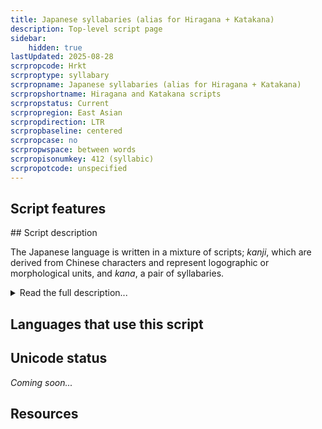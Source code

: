 ```yaml
---
title: Japanese syllabaries (alias for Hiragana + Katakana)
description: Top-level script page
sidebar:
    hidden: true
lastUpdated: 2025-08-28
scrpropcode: Hrkt
scrproptype: syllabary
scrpropname: Japanese syllabaries (alias for Hiragana + Katakana)
scrpropshortname: Hiragana and Katakana scripts
scrpropstatus: Current
scrpropregion: East Asian
scrpropdirection: LTR
scrpropbaseline: centered
scrpropcase: no
scrpropwspace: between words
scrpropisonumkey: 412 (syllabic)
scrpropotcode: unspecified
---
```



## Script features

<ScriptInfo />
## Script description

The Japanese language is written in a mixture of scripts; _kanji_, which are derived from Chinese characters and represent logographic or morphological units, and _kana_, a pair of syllabaries.

<details>
<summary>Read the full description...</summary>The two kana are called _hiragana_ and _katakana_. A single text usually contains all three scripts. Kanji are used for writing nouns, verb stems, adjective stems and some adverbs. Hiragana is used primarily for grammatical elements - particles, inflectional endings, and auxiliary verbs. Katakana is used for writing loan words, onomatopoeic words, to give emphasis, to suggest a conversational tone, or to indicate irony or a euphemism.

Prior to the development of the two kana, Japanese was written entirely using kanji symbols. These were used phonetically to represent similar-sounding Japanese syllables; the meanings of the characters were initially ignored. However, as each kanji corresponds to only one syllable, in order to write a polysyllabic Japanese word, of which there are many, several kanji had to be employed. As kanji frequently consist of a large number of strokes, this was a laborious process. A simplified cursive style of writing began to be used by Japanese women around the 7th and 8th centuries; from this cursive style the hiragana characters developed. In modern written Japanese, many kanji characters can be read in two ways. _On_-readings are based on the pronunciation of the Chinese character at the time of borrowing, irrespective of meaning, and _kun_-readings represent a Japanese morpheme corresponding to the meaning of a particular character.

Katakana was created shortly after hiragana, by students of Buddhism who needed some kind of phonetic shorthand in which they could rapidly take notes during lectures. Unlike hiragana, katakana are generally not simplifications of entire kanji characters, but are based on a single component of a kanji.

Each kana consists of one to four strokes. Strokes are written from top to bottom and from left to right.

The two scripts were standardized in 1900, since that time two characters have become obsolete, leaving 46 in use.

The two syllabaries developed in the 9th century and are based on kanji characters. Hiragana means "kana without angles" and katakana means "simple, incomplete kana", which gives some indication as to the appearance of both scripts.

The kana scripts can be written either in vertical columns from right to left, or in horizontal lines from left to right. In handwriting, the Japanese language tends not to be written on lined paper but in a printed or imaginary grid of squares. All the kana symbols have been designed to fit into a square of the same proportions.
</details>

## Languages that use this script

<WsList script='Hrkt' wsMax='5' />

## Unicode status

_Coming soon..._

## Resources

<ScriptResources detailSummary='seemore' />

